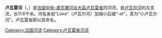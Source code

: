 {{noteTA|G1=法国地名}}
{{Infobox river
  | name              = 卢瓦雷河<br>Loiret 
  | image             = Loiret river DSC02530.jpg
  | image_caption     = [[奥利韦|奥利韦]]附近的卢瓦雷河
  | progression       = {{RLoire}}
  | source1_location  = 
  | source1_coordinates= {{coord|47.8504|1.9372}}
  | source1_elevation = 
  | mouth_location    = [[卢瓦尔河|卢瓦尔河]]
  | mouth_coordinates = {{coord|47.8644|1.8005|display=inline,title}}
  | mouth_elevation   = 
  | basin_size        = 
  | subdivision_type1 = 国家
  | subdivision_name1 = {{FR}}
  | length            = {{convert|11.6|km|mi|abbr=on}}
  | discharge1_avg    = 
  | discharge1_max    = 
}}
'''卢瓦雷河'''（{{lang-fr|Loiret}}，{{IPA-fr|lwaʁɛ|lang|Fr-Paris--Loiret.ogg}}）是[[法国|法国]][[中央-盧瓦爾河谷大區|中央-盧瓦爾河谷大區]][[卢瓦雷省|卢瓦雷省]]的河流，是[[卢瓦尔河|卢瓦尔河]]的左支流，长11.6千米。河名来自“Loire”（卢瓦尔河）加缩小后缀“-et”，意为“小卢瓦尔河”。卢瓦雷省即以其命名。

[[Category:法国河流|Category:法国河流]]
[[Category:卢瓦雷省河流|Category:卢瓦雷省河流]]